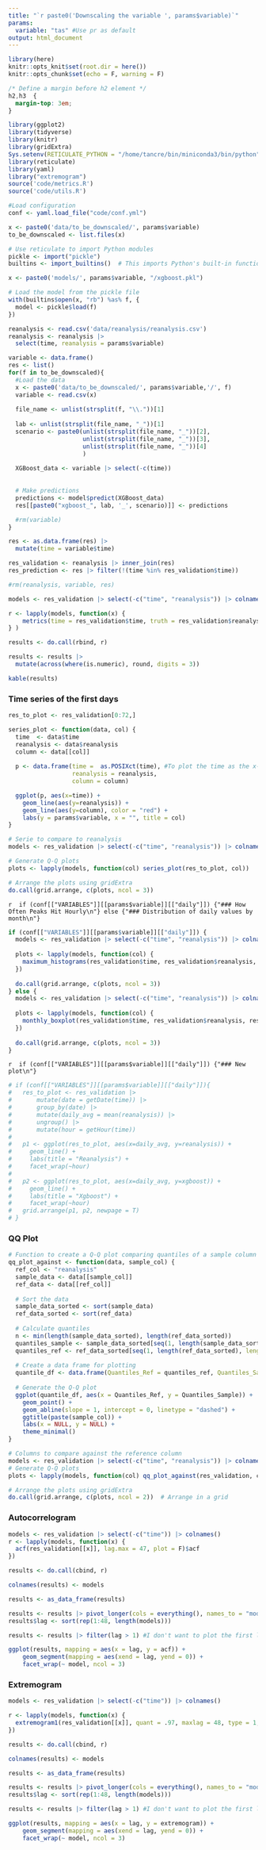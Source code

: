 ```yaml
---
title: "`r paste0('Downscaling the variable ', params$variable)`"
params:
  variable: "tas" #Use pr as default
output: html_document
---
```


```r
library(here)
knitr::opts_knit$set(root.dir = here())
knitr::opts_chunk$set(echo = F, warning = F)
```

```css
/* Define a margin before h2 element */
h2,h3  {
  margin-top: 3em;
}
```

```r
library(ggplot2)
library(tidyverse)
library(knitr)
library(gridExtra)
Sys.setenv(RETICULATE_PYTHON = "/home/tancre/bin/miniconda3/bin/python")
library(reticulate)
library(yaml)
library("extremogram")
source('code/metrics.R')
source('code/utils.R')

#Load configuration
conf <- yaml.load_file("code/conf.yml")
```

```r
x <- paste0('data/to_be_downscaled/', params$variable)
to_be_downscaled <- list.files(x)
```

```r
# Use reticulate to import Python modules
pickle <- import("pickle")
builtins <- import_builtins()  # This imports Python's built-in functions, including 'open'

x <- paste0('models/', params$variable, "/xgboost.pkl")

# Load the model from the pickle file
with(builtins$open(x, "rb") %as% f, {
  model <- pickle$load(f)
})
```

```r
reanalysis <- read.csv('data/reanalysis/reanalysis.csv')
reanalysis <- reanalysis |> 
  select(time, reanalysis = params$variable) 
```

```r
variable <- data.frame()
res <- list()
for(f in to_be_downscaled){
  #Load the data
  x <- paste0('data/to_be_downscaled/', params$variable,'/', f)
  variable <- read.csv(x)
  
  file_name <- unlist(strsplit(f, "\\."))[1]
  
  lab <- unlist(strsplit(file_name, "_"))[1]
  scenario <- paste0(unlist(strsplit(file_name, "_"))[2], 
                     unlist(strsplit(file_name, "_"))[3], 
                     unlist(strsplit(file_name, "_"))[4]
                     )
    
  XGBoost_data <- variable |> select(-c(time))
  
  
  # Make predictions
  predictions <- model$predict(XGBoost_data)
  res[[paste0("xgboost_", lab, '_', scenario)]] <- predictions

  #rm(variable)
}

res <- as.data.frame(res) |> 
  mutate(time = variable$time) 

res_validation <- reanalysis |> inner_join(res)
res_prediction <- res |> filter(!(time %in% res_validation$time))

#rm(reanalysis, variable, res)
```

```r
models <- res_validation |> select(-c("time", "reanalysis")) |> colnames()

r <- lapply(models, function(x) {
    metrics(time = res_validation$time, truth = res_validation$reanalysis, estimate = res_validation[[x]], model = x)
} )

results <- do.call(rbind, r)

results <- results |>
  mutate(across(where(is.numeric), round, digits = 3)) 

kable(results)
```

### Time series of the first days

```r
res_to_plot <- res_validation[0:72,] 

series_plot <- function(data, col) {
  time  <- data$time
  reanalysis <- data$reanalysis
  column <- data[[col]]
  
  p <- data.frame(time =  as.POSIXct(time), #To plot the time as the x-axis 
                  reanalysis = reanalysis, 
                  column = column)

  ggplot(p, aes(x=time)) +
    geom_line(aes(y=reanalysis)) +
    geom_line(aes(y=column), color = "red") + 
    labs(y = params$variable, x = "", title = col)
}

# Serie to compare to reanalysis
models <- res_validation |> select(-c("time", "reanalysis")) |> colnames()

# Generate Q-Q plots
plots <- lapply(models, function(col) series_plot(res_to_plot, col))

# Arrange the plots using gridExtra
do.call(grid.arrange, c(plots, ncol = 3))
```

`r  if (conf[["VARIABLES"]][[params$variable]][["daily"]]) {"### How Often Peaks Hit Hourly\n"} else {"### Distribution of daily values by month\n"}`

```r
if (conf[["VARIABLES"]][[params$variable]][["daily"]]) {
  models <- res_validation |> select(-c("time", "reanalysis")) |> colnames()
  
  plots <- lapply(models, function(col) {
    maximum_histograms(res_validation$time, res_validation$reanalysis, res_validation[[col]]) + scale_fill_discrete(labels = c(col, "reanalysis"))
  })
  
  do.call(grid.arrange, c(plots, ncol = 3))
} else {
  models <- res_validation |> select(-c("time", "reanalysis")) |> colnames()
  
  plots <- lapply(models, function(col) {
    monthly_boxplot(res_validation$time, res_validation$reanalysis, res_validation[[col]]) + scale_fill_discrete(labels = c(col, "reanalysis"))
  })
  
  do.call(grid.arrange, c(plots, ncol = 3))
}
```

`r  if (conf[["VARIABLES"]][[params$variable]][["daily"]]) {"### New plot\n"}`

```r
# if (conf[["VARIABLES"]][[params$variable]][["daily"]]){
#   res_to_plot <- res_validation |> 
#       mutate(date = getDate(time)) |> 
#       group_by(date) |>
#       mutate(daily_avg = mean(reanalysis)) |>
#       ungroup() |>
#       mutate(hour = getHour(time))
# 
#   p1 <- ggplot(res_to_plot, aes(x=daily_avg, y=reanalysis)) +
#     geom_line() +
#     labs(title = "Reanalysis") +
#     facet_wrap(~hour)
#   
#   p2 <- ggplot(res_to_plot, aes(x=daily_avg, y=xgboost)) +
#     geom_line() +
#     labs(title = "Xgboost") +
#     facet_wrap(~hour)
#   grid.arrange(p1, p2, newpage = T)
# }
```

### QQ Plot

```r
# Function to create a Q-Q plot comparing quantiles of a sample column against a reference column
qq_plot_against <- function(data, sample_col) {
  ref_col <- "reanalysis"
  sample_data <- data[[sample_col]]
  ref_data <- data[[ref_col]]
  
  # Sort the data
  sample_data_sorted <- sort(sample_data)
  ref_data_sorted <- sort(ref_data)
  
  # Calculate quantiles
  n <- min(length(sample_data_sorted), length(ref_data_sorted))
  quantiles_sample <- sample_data_sorted[seq(1, length(sample_data_sorted), length.out = n)]
  quantiles_ref <- ref_data_sorted[seq(1, length(ref_data_sorted), length.out = n)]
  
  # Create a data frame for plotting
  quantile_df <- data.frame(Quantiles_Ref = quantiles_ref, Quantiles_Sample = quantiles_sample)
  
  # Generate the Q-Q plot
  ggplot(quantile_df, aes(x = Quantiles_Ref, y = Quantiles_Sample)) +
    geom_point() +
    geom_abline(slope = 1, intercept = 0, linetype = "dashed") +
    ggtitle(paste(sample_col)) +
    labs(x = NULL, y = NULL) +
    theme_minimal()
}

# Columns to compare against the reference column
models <- res_validation |> select(-c("time", "reanalysis")) |> colnames()
# Generate Q-Q plots
plots <- lapply(models, function(col) qq_plot_against(res_validation, col))

# Arrange the plots using gridExtra
do.call(grid.arrange, c(plots, ncol = 2))  # Arrange in a grid
```

### Autocorrelogram

```r
models <- res_validation |> select(-c("time")) |> colnames()
r <- lapply(models, function(x) {
  acf(res_validation[[x]], lag.max = 47, plot = F)$acf
})

results <- do.call(cbind, r)

colnames(results) <- models

results <- as_data_frame(results)

results <- results |> pivot_longer(cols = everything(), names_to = "model", values_to = "acf")
results$lag <- sort(rep(1:48, length(models)))

results <- results |> filter(lag > 1) #I don't want to plot the first lag

ggplot(results, mapping = aes(x = lag, y = acf)) +
    geom_segment(mapping = aes(xend = lag, yend = 0)) +
    facet_wrap(~ model, ncol = 3) 
```

### Extremogram

```r
models <- res_validation |> select(-c("time")) |> colnames()

r <- lapply(models, function(x) {
  extremogram1(res_validation[[x]], quant = .97, maxlag = 48, type = 1, ploting = 0)
})

results <- do.call(cbind, r)

colnames(results) <- models

results <- as_data_frame(results)

results <- results |> pivot_longer(cols = everything(), names_to = "model", values_to = "extremogram")
results$lag <- sort(rep(1:48, length(models)))

results <- results |> filter(lag > 1) #I don't want to plot the first lag

ggplot(results, mapping = aes(x = lag, y = extremogram)) +
    geom_segment(mapping = aes(xend = lag, yend = 0)) +
    facet_wrap(~ model, ncol = 3)
```
